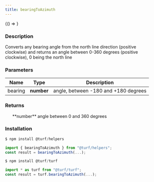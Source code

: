 ```yaml
---
title: bearingToAzimuth
---
```



<!-- Expose turf as global var for experimenting in the browser console -->

<BrowserOnly>{() => <WindowTurfGlobal turf={turf} />}</BrowserOnly>

### Description

Converts any bearing angle from the north line direction (positive clockwise)
and returns an angle between 0-360 degrees (positive clockwise), 0 being the north line

### Parameters

| Name    | Type       | Description                          |
| ------- | ---------- | ------------------------------------ |
| bearing | **number** | angle, between -180 and +180 degrees |

### Returns

<ul>
  **number** angle between 0 and 360 degrees

</ul>

### Installation

```javascript
$ npm install @turf/helpers

import { bearingToAzimuth } from "@turf/helpers";
const result = bearingToAzimuth(...);
```

```javascript
$ npm install @turf/turf

import * as turf from "@turf/turf";
const result = turf.bearingToAzimuth(...);
```
